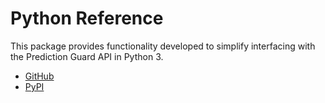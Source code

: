 # Python Reference

This package provides functionality developed to simplify interfacing with the Prediction Guard API in Python 3.

- [GitHub](https://github.com/predictionguard/python-client)
- [PyPI](https://pypi.org/project/predictionguard/)
